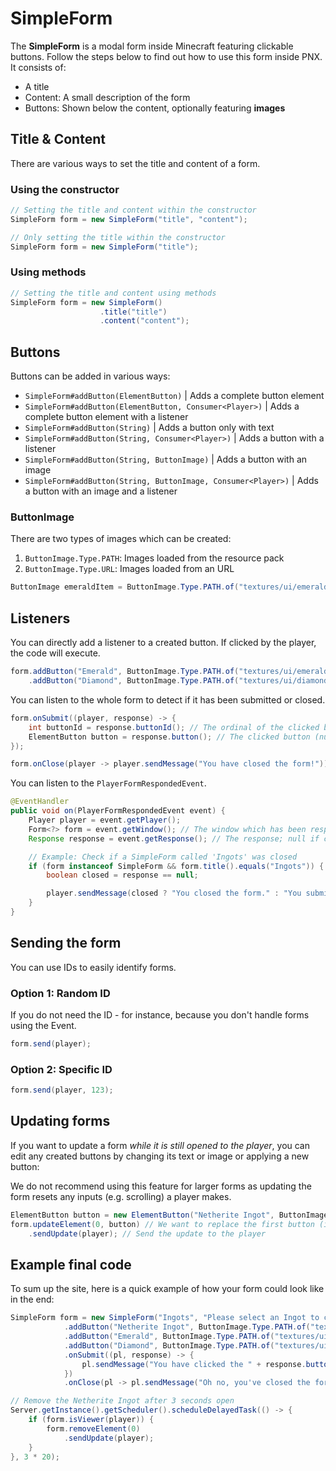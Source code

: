 
# SimpleForm
The **SimpleForm** is a modal form inside Minecraft featuring clickable buttons. Follow the steps below to find out how to use this form inside PNX.
It consists of:
- A title
- Content: A small description of the form
- Buttons: Shown below the content, optionally featuring **images**

## Title & Content
There are various ways to set the title and content of a form.

### Using the constructor
```java
// Setting the title and content within the constructor
SimpleForm form = new SimpleForm("title", "content");
```
```java
// Only setting the title within the constructor
SimpleForm form = new SimpleForm("title");
```

### Using methods
```java
// Setting the title and content using methods
SimpleForm form = new SimpleForm()
                    .title("title")
                    .content("content");
```

## Buttons
Buttons can be added in various ways:
- `SimpleForm#addButton(ElementButton)` | Adds a complete button element
- `SimpleForm#addButton(ElementButton, Consumer<Player>)` | Adds a complete button element with a listener
- `SimpleForm#addButton(String)` | Adds a button only with text
- `SimpleForm#addButton(String, Consumer<Player>)` | Adds a button with a listener
- `SimpleForm#addButton(String, ButtonImage)` | Adds a button with an image
- `SimpleForm#addButton(String, ButtonImage, Consumer<Player>)` | Adds a button with an image and a listener

### ButtonImage
There are two types of images which can be created:
1. `ButtonImage.Type.PATH`: Images loaded from the resource pack
2. `ButtonImage.Type.URL`: Images loaded from an URL

```java
ButtonImage emeraldItem = ButtonImage.Type.PATH.of("textures/ui/emerald");
```

## Listeners
You can directly add a listener to a created button. If clicked by the player, the code will execute.
```java
form.addButton("Emerald", ButtonImage.Type.PATH.of("textures/ui/emerald"), player -> player.sendMessage("You clicked the Emerald!"))
    .addButton("Diamond", ButtonImage.Type.PATH.of("textures/ui/diamond"), player -> player.sendMessage("You clicked the Diamond!")); // You can also chain methods!
```

You can listen to the whole form to detect if it has been submitted or closed.
```java
form.onSubmit((player, response) -> {
    int buttonId = response.buttonId(); // The ordinal of the clicked button (-1 if invalid
    ElementButton button = response.button(); // The clicked button (null if invalid
});

form.onClose(player -> player.sendMessage("You have closed the form!"));
```

You can listen to the `PlayerFormRespondedEvent`.
```java
@EventHandler
public void on(PlayerFormRespondedEvent event) {
    Player player = event.getPlayer();
    Form<?> form = event.getWindow(); // The window which has been responded to
    Response response = event.getResponse(); // The response; null if closed

    // Example: Check if a SimpleForm called 'Ingots' was closed
    if (form instanceof SimpleForm && form.title().equals("Ingots")) {
        boolean closed = response == null;

        player.sendMessage(closed ? "You closed the form." : "You submitted an Ingot.");
    }
}
```

## Sending the form
You can use IDs to easily identify forms.

### Option 1: Random ID
If you do not need the ID - for instance, because you don't handle forms using the Event.
```java
form.send(player);
```

### Option 2: Specific ID
```java
form.send(player, 123);
```

## Updating forms
If you want to update a form *while it is still opened to the player*, you can edit any created buttons by changing its text or image or applying a new button:

<Callout type="warning">
    We do not recommend using this feature for larger forms as updating the form resets any inputs (e.g. scrolling) a player makes.
</Callout>

```java
ElementButton button = new ElementButton("Netherite Ingot", ButtonImage.Type.PATH.of("textures/ui/netherite_ingot", player -> player.sendMessage("You clicked the Netherite Ingot!");
form.updateElement(0, button) // We want to replace the first button (index 0) with the new one
    .sendUpdate(player); // Send the update to the player
```

## Example final code
To sum up the site, here is a quick example of how your form could look like in the end:
```java
SimpleForm form = new SimpleForm("Ingots", "Please select an Ingot to continue.")
            .addButton("Netherite Ingot", ButtonImage.Type.PATH.of("textures/ui/netherite_ingot"))
            .addButton("Emerald", ButtonImage.Type.PATH.of("textures/ui/emerald"))
            .addButton("Diamond", ButtonImage.Type.PATH.of("textures/ui/diamond"))
            .onSubmit((pl, response) -> {
                pl.sendMessage("You have clicked the " + response.button().text());
            })
            .onClose(pl -> pl.sendMessage("Oh no, you've closed the form!");

// Remove the Netherite Ingot after 3 seconds open
Server.getInstance().getScheduler().scheduleDelayedTask(() -> {
    if (form.isViewer(player)) {
        form.removeElement(0)
            .sendUpdate(player);
    }
}, 3 * 20);
```
